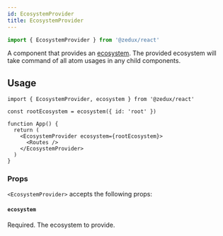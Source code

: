 ```yaml
---
id: EcosystemProvider
title: EcosystemProvider
---
```


```ts
import { EcosystemProvider } from '@zedux/react'
```

A component that provides an [ecosystem](../classes/Ecosystem). The provided ecosystem will take command of all atom usages in any child components.

## Usage

```tsx
import { EcosystemProvider, ecosystem } from '@zedux/react'

const rootEcosystem = ecosystem({ id: 'root' })

function App() {
  return (
    <EcosystemProvider ecosystem={rootEcosystem}>
      <Routes />
    </EcosystemProvider>
  )
}
```

### Props

`<EcosystemProvider>` accepts the following props:

#### `ecosystem`

Required. The ecosystem to provide.
